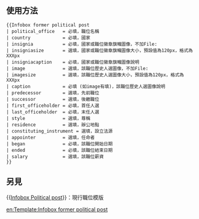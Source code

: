 <IncludeOnly><!-- 在這裡加入模板的保護標識 --></IncludeOnly><NoInclude>{{template doc page viewed directly}}</NoInclude>
<!-- 在本行下編輯模板說明 -->

== 使用方法 ==
<pre>
{{Infobox former political post
| political_office   = 必填，職位名稱
| country            = 必填，國家
| insignia           = 必填，國家或職位徽章旗幟圖像，不加File:
| insigniasize       = 選填，國家或職位徽章旗幟圖像大小，預設值為120px，格式為XXXpx
| insigniacaption    = 必填，國家或職位徽章旗幟圖像說明
| image              = 選填，該職位歷史人選圖像，不加File:
| imagesize          = 選填，該職位歷史人選圖像大小，預設值為120px，格式為XXXpx
| caption            = 必填 (如image有填)，該職位歷史人選圖像說明
| predecessor        = 選填，先前職位
| successor          = 選填，後繼職位
| first_officeholder = 必填，首任人選
| last_officeholder  = 必填，末任人選
| style              = 選填，尊稱
| residence          = 選填，辦公地點
| constituting_instrument = 選填，設立法源
| appointer          = 選填，任命者
| began              = 必填，該職位開始日期
| ended              = 必填，該職位結束日期
| salary             = 選填，該職位薪資
}}
</pre>

==另見==
{{[[Template:Infobox Political post|Infobox Political post]]}}：現行職位模版
<IncludeOnly>
<!-- 本行下加入模板的分類 -->

<!-- 本行下加入模板的跨語言鏈接 -->
[[en:Template:Infobox former political post]]
</IncludeOnly>